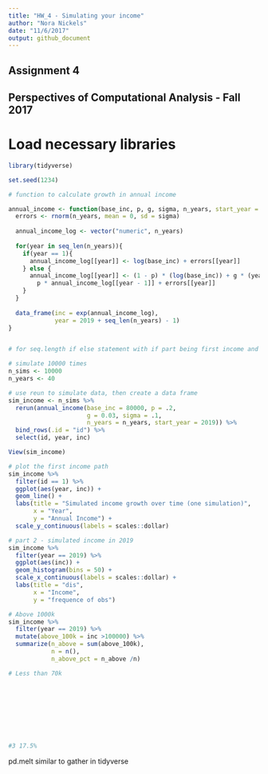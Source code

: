 ```yaml
---
title: "HW_4 - Simulating your income"
author: "Nora Nickels"
date: "11/6/2017"
output: github_document
---
```


## Assignment 4
## Perspectives of Computational Analysis - Fall 2017

# Load necessary libraries

```r

library(tidyverse)

set.seed(1234)

# function to calculate growth in annual income

annual_income <- function(base_inc, p, g, sigma, n_years, start_year = 2019){
  errors <- rnorm(n_years, mean = 0, sd = sigma)
  
  annual_income_log <- vector("numeric", n_years)
  
  for(year in seq_len(n_years)){
    if(year == 1){
      annual_income_log[[year]] <- log(base_inc) + errors[[year]]
    } else {
      annual_income_log[[year]] <- (1 - p) * (log(base_inc)) + g * (year - 1) +
        p * annual_income_log[[year - 1]] + errors[[year]]
    }
  }
  
  data_frame(inc = exp(annual_income_log),
             year = 2019 + seq_len(n_years) - 1)
}


# for seq.length if else statement with if part being first income and else being years after that 

# simulate 10000 times
n_sims <- 10000
n_years <- 40

# use reun to simulate data, then create a data frame
sim_income <- n_sims %>%
  rerun(annual_income(base_inc = 80000, p = .2,
                      g = 0.03, sigma = .1,
                      n_years = n_years, start_year = 2019)) %>%
  bind_rows(.id = "id") %>%
  select(id, year, inc)

View(sim_income)

# plot the first income path
sim_income %>%
  filter(id == 1) %>%
  ggplot(aes(year, inc)) +
  geom_line() +
  labs(title = "Simulated income growth over time (one simulation)",
       x = "Year", 
       y = "Annual Income") +
  scale_y_continuous(labels = scales::dollar)

# part 2 - simulated income in 2019
sim_income %>%
  filter(year == 2019) %>%
  ggplot(aes(inc)) +
  geom_histogram(bins = 50) +
  scale_x_continuous(labels = scales::dollar) +
  labs(title = "dis",
       x = "Income",
       y = "frequence of obs")

# Above 1000k
sim_income %>%
  filter(year == 2019) %>%
  mutate(above_100k = inc >100000) %>%
  summarize(n_above = sum(above_100k),
            n = n(),
            n_above_pct = n_above /n)

# Less than 70k


  
  
  
  
  


#3 17.5%

```

pd.melt similar to gather in tidyverse